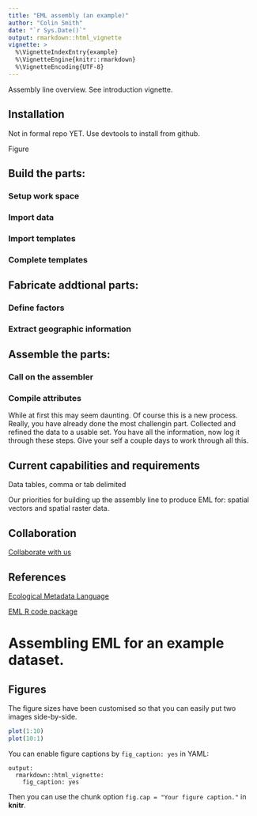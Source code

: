 ```yaml
---
title: "EML assembly (an example)"
author: "Colin Smith"
date: "`r Sys.Date()`"
output: rmarkdown::html_vignette
vignette: >
  %\VignetteIndexEntry{example}
  %\VignetteEngine{knitr::rmarkdown}
  %\VignetteEncoding{UTF-8}
---
```


Assembly line overview. See introduction vignette.

## Installation
Not in formal repo YET. Use devtools to install from github.

Figure

## Build the parts:

### Setup work space

### Import data

### Import templates

### Complete templates

## Fabricate addtional parts:

### Define factors

### Extract geographic information

## Assemble the parts:

### Call on the assembler
### Compile attributes





While at first this may seem daunting. Of course this is a new process. Really, you have already done the most challengin part. Collected and refined the data to a usable set. You have all the information, now log it through these steps. Give your self a couple days to work through all this.

## Current capabilities and requirements
Data tables, comma or tab delimited

Our priorities for building up the assembly line to produce EML for: spatial vectors and spatial raster
data.

## Collaboration
[Collaborate with us](https://github.com/EDIorg/emlAssemblyLine)


## References
[Ecological Metadata Language](https://knb.ecoinformatics.org/#external//emlparser/docs/index.html)

[EML R code package](https://github.com/ropensci/EML)

# Assembling EML for an example dataset.





## Figures

The figure sizes have been customised so that you can easily put two images side-by-side. 

```r
plot(1:10)
plot(10:1)
```

You can enable figure captions by `fig_caption: yes` in YAML:

    output:
      rmarkdown::html_vignette:
        fig_caption: yes

Then you can use the chunk option `fig.cap = "Your figure caption."` in **knitr**.

